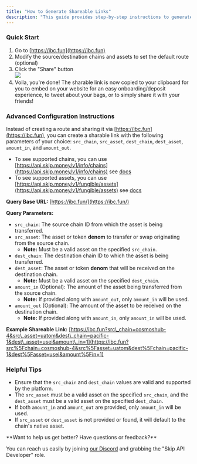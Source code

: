 ```yaml
---
title: "How to Generate Shareable Links"
description: "This guide provides step-by-step instructions to generate IBC.fun shareable links."
---
```


### Quick Start

1. Go to [https://ibc.fun](https://ibc.fun)
2. Modify the source/destination chains and assets to set the default route (optional)
3. Click the "Share" button  
![](/images/d1281bd-Screen_Shot_2024-06-11_at_2.40.19_PM.png)
4. Voila, you're done! The sharable link is now copied to your clipboard for you to embed on your website for an easy onboarding/deposit experience, to tweet about your bags, or to simply share it with your friends!

### Advanced Configuration Instructions

Instead of creating a route and sharing it via [https://ibc.fun](https://ibc.fun), you can create a sharable link with the following parameters of your choice: `src_chain`, `src_asset`, `dest_chain`, `dest_asset`, `amount_in`, and `amount_out`.

* To see supported chains, you can use [https://api.skip.money/v1/info/chains](https://api.skip.money/v1/info/chains) see [docs](/reference/getchains)
* To see supported assets, you can use [https://api.skip.money/v1/fungible/assets](https://api.skip.money/v1/fungible/assets) see [docs](/reference/getassets)

**Query Base URL:** [https://ibc.fun/](https://ibc.fun/)

**Query Parameters:**

* `src_chain`: The source chain ID from which the asset is being transferred.
* `src_asset`: The asset or token **denom** to transfer or swap originating from the source chain.  
   * **Note:** Must be a valid asset on the specified `src_chain`.
* `dest_chain`: The destination chain ID to which the asset is being transferred.
* `dest_asset`: The asset or token **denom** that will be received on the destination chain.  
   * **Note:** Must be a valid asset on the specified `dest_chain`.
* `amount_in` (Optional): The amount of the asset being transferred from the source chain.  
   * **Note:** If provided along with `amount_out`, only `amount_in` will be used.
* `amount_out` (Optional): The amount of the asset to be received on the destination chain.  
   * **Note:** If provided along with `amount_in`, only `amount_in` will be used.

**Example Shareable Link:** [https://ibc.fun?src\_chain=cosmoshub-4&src\_asset=uatom&dest\_chain=pacific-1&dest\_asset=usei&amount\_in=1](https://ibc.fun?src%5Fchain=cosmoshub-4&src%5Fasset=uatom&dest%5Fchain=pacific-1&dest%5Fasset=usei&amount%5Fin=1)

### Helpful Tips

* Ensure that the `src_chain` and `dest_chain` values are valid and supported by the platform.
* The `src_asset` must be a valid asset on the specified `src_chain`, and the `dest_asset` must be a valid asset on the specified `dest_chain`.
* If both `amount_in` and `amount_out` are provided, only `amount_in` will be used.
* If `src_asset` or `dest_asset` is not provided or found, it will default to the chain's native asset.

 <Check>
 **Want to help us get better? Have questions or feedback?**
 
 You can reach us easily by joining [our Discord](https://skip.money/discord) and grabbing the "Skip API Developer" role.
 </Check>
